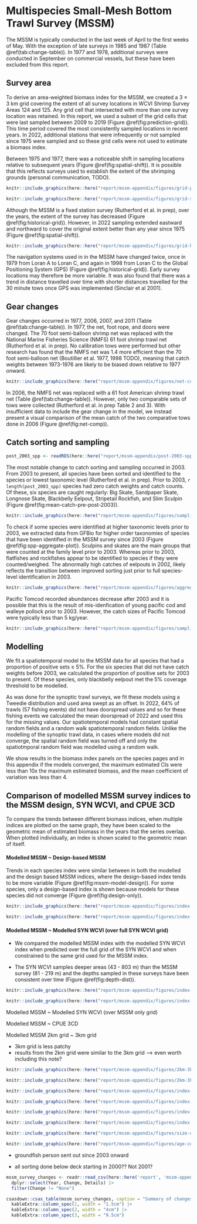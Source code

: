 # Multispecies Small-Mesh Bottom Trawl Survey (MSSM) {#app:mssm}

The MSSM is typically conducted in the last week of April to the first weeks of May. With the exception of late surveys in 1985 and 1987 (Table \@ref(tab:change-table)). In 1977 and 1978, additional surveys were conducted in September on commercial vessels, but these have been excluded from this report.


## Survey area

To derive an area-weighted biomass index for the MSSM, we created a 3 $\times$ 3 km grid covering the extent of all survey locations in WCVI Shrimp Survey Areas 124 and 125.
Any grid cell that intersected with more than one survey location was retained.
In this report, we used a subset of the grid cells that were last sampled between 2009 to 2019 (Figure \@ref(fig:prediction-grid)).
This time period covered the most consistently sampled locations in recent years.
In 2022, additional stations that were infrequently or not sampled since 1975 were sampled and so these grid cells were not used to estimate a biomass index.

Between 1975 and 1977, there was a noticeable shift in sampling locations relative to subsequent years (Figure \@ref(fig:spatial-shift)).
It is possible that this reflects surveys used to establish the extent of the shrimping grounds (personal communication, TODO).

```r

knitr::include_graphics(here::here("report/mssm-appendix/figures/grid-prediction-2009.png"), dpi = NA)

```

```r
knitr::include_graphics(here::here("report/mssm-appendix/figures/grid-spatial-sampling-changes.png"), dpi = NA)
```

Although the MSSM is a fixed station survey (Rutherford et al. in prep), over the years, the extent of the survey has decreased (Figure \@ref(fig:historical-grid)). 
However, in 2022 sampling extended eastward and northward to cover the original extent better than any year since 1975 (Figure \@ref(fig:spatial-shift)).

```r

knitr::include_graphics(here::here("report/mssm-appendix/figures/grid-historical-nav-changes_no-points.png"), dpi = NA)

```

The navigation systems used in in the MSSM have changed twice, once in 1979 from Loran A to Loran C, and again in 1998 from Loran C to the Global Positioning System (GPS) (Figure \@ref(fig:historical-grid)).
Early survey locations may therefore be more variable.
It was also found that there was a trend in distance travelled over time with shorter distances travelled for the 30 minute tows once GPS was implemented (Sinclair et al 2001).

## Gear changes

Gear changes occurred in 1977, 2006, 2007, and 2011 (Table \@ref(tab:change-table)). 
In 1977, the net, foot rope, and doors were changed.
The 70 foot semi-balloon shrimp net was replaced with the National Marine Fisheries Science (NMFS) 61 foot shrimp trawl net (Rutherford et al. in prep).
No calibration tows were performed but other research has found that the NMFS net was 1.4 more efficient than the 70 foot semi-balloon net (Boutillier et al. 1977, 1998 TODO), meaning that catch weights between 1973-1976 are likely to be biased down relative to 1977 onward.

```r

knitr::include_graphics(here::here("report/mssm-appendix/figures/net-comp.png"), dpi = NA)

```

In 2006, the NMFS net was replaced with a 61 foot American shrimp trawl net (Table \@ref(tab:change-table)). However, only two comparable sets of tows were collected (Rutherford et al. in prep Table 2 and 3). With insufficient data to include the gear change in the model, we instead present a visual comparison of the mean catch of the two comparative tows done in 2006 (Figure \@ref(fig:net-comp)).

## Catch sorting and sampling

```r
post_2003_spp <- readRDS(here::here("report/mssm-appendix/post-2003-spp.rds"))
```

The most notable change to catch sorting and sampling occurred in 2003.
From 2003 to present, all species have been sorted and identified to the species or lowest taxonomic level (Rutherford et al. in prep).
Prior to 2003, `r length(post_2003_spp)` species had zero catch weights and catch counts.
Of these, six species are caught regularly: Big Skate, Sandpaper Skate, Longnose Skate, Blackbelly Eelpout, Stripetail Rockfish, and Slim Sculpin (Figure \@ref(fig:mean-catch-pre-post-2003)).

```r

knitr::include_graphics(here::here("report/mssm-appendix/figures/sampling-2003.png"), dpi = NA)

```

To check if some species were identified at higher taxonomic levels prior to 2003, we extracted data from GFBio for higher order taxonomies of species that have been identified in the MSSM survey since 2003 (Figure \@ref(fig:spp-aggregate-plot)).
Sculpins and skates are the main groups that were counted at the family level prior to 2003. Whereas prior to 2003, flatfishes and rockfishes appear to be identified to species if they were counted/weighed.
The abnormally high catches of eelpouts in 2002, likely reflects the transition between improved sorting just prior to full species-level identification in 2003.

```r

knitr::include_graphics(here::here("report/mssm-appendix/figures/aggregated-spp-plot.png"), dpi = NA)

```

Pacific Tomcod recorded abundances decrease after 2003 and it is possible that this is the result of mis-idenfication of young pacific cod and walleye pollock prior to 2003.
However, the catch sizes of Pacific Tomcod were typically less than 5 kg/year.

```r

knitr::include_graphics(here::here("report/mssm-appendix/figures/sampling-cod.png"), dpi = NA)

```

## Modelling

We fit a spatiotemporal model to the MSSM data for all species that had a proportion of positive sets $\ge$ 5%.
For the six species that did not have catch weights before 2003, we calculated the proportion of positive sets for 2003 to present.
Of these species, only blackbelly eelpout met the 5% coverage threshold to be modelled.

As was done for the synoptic trawl surveys, we fit these models using a Tweedie distribution and used area swept as an offset.
In 2022, 64% of trawls (57 fishing events) did not have doorspread values and so for these fishing events we calculated the mean doorspread of 2022 and used this for the missing values.
Our spatiotemporal models had constant spatial random fields and a random walk spatiotemporal random fields.
Unlike the modelling of the synoptic trawl data, in cases where models did not converge, the spatial random field was turned off and only the spatiotmporal random field was modelled using a random walk.

We show results in the biomass index panels on the species pages and in this appendix if the models converged, the maximum estimated CIs were less than 10x the maximum estimated biomass, and the mean coefficient of variation was less than 4.

## Comparison of modelled MSSM survey indices to the MSSM design, SYN WCVI, and CPUE 3CD

To compare the trends between different biomass indices, when multiple indices are plotted on the same graph, they have been scaled to the geometric mean of estimated biomass in the years that the series overlap.
When plotted individually, an index is shown scaled to the geometric mean of itself.

<!-- TODO: SA: isn't it just scaled to the maximum CI hits the top? -->

#### Modelled MSSM ~ Design-based MSSM

Trends in each species index were similar between in both the modelled and the design based MSSM indices, where the design-based index tends to be more variable (Figure \@ref(fig:mssm-model-design)).
For some species, only a design-based index is shown because models for these species did not converge (Figure \@ref(fig:design-only)).
<!-- -- QUESTION: Include in appendix or refer people to flip to species pages? -->
<!-- SA: fine to just have people flip to pages -->

```r

knitr::include_graphics(here::here("report/mssm-appendix/figures/index-model-design.png"), dpi = NA)
```

```r
knitr::include_graphics(here::here("report/mssm-appendix/figures/index-mssm-design.png"), dpi = NA)
```

#### Modelled MSSM ~ Modelled SYN WCVI (over full SYN WCVI grid)

- We compared the modelled MSSM index with the modelled SYN WCVI index when predicted over the full grid of the SYN WCVI and when constrained to the same grid used for the MSSM index.

- The SYN WCVI samples deeper areas (43 - 803 m) than the MSSM survey (81 - 219 m) and the depths sampled in these surveys have been consistent over time (Figure \@ref(fig:depth-dist)).


```r

knitr::include_graphics(here::here("report/mssm-appendix/figures/index-mssm-syn-wcvi-mssm-grid-zoom-in.png"), dpi = NA)
```

```r

knitr::include_graphics(here::here("report/mssm-appendix/figures/index-mssm-syn-wcvi-mssm-grid-zoom-in.png"), dpi = NA)
```

Modelled MSSM ~ Modelled SYN WCVI (over MSSM only grid)

Modelled MSSM ~ CPUE 3CD

Modelled MSSM 2km grid ~ 3km grid

- 3km grid is less patchy
- results from the 2km grid were similar to the 3km grid --> even worth including this note?

```r

knitr::include_graphics(here::here("report/mssm-appendix/figures/2km-3km-grid-comp.png"), dpi = NA)

```

```r

knitr::include_graphics(here::here("report/mssm-appendix/figures/2km-3km-grid-model-comp.png"), dpi = NA)

```



```r
knitr::include_graphics(here::here("report/mssm-appendix/figures/index-mssm-model-syn-wcvi-model.png"), dpi = NA)
```

```r
knitr::include_graphics(here::here("report/mssm-appendix/figures/index-mssm-model-syn-wcvi-model-mssm-grid.png"), dpi = NA)
```

```r
knitr::include_graphics(here::here("report/mssm-appendix/figures/index-mssm-model-cpue3CD.png"), dpi = NA)

```


```r
knitr::include_graphics(here::here("report/mssm-appendix/figures/index-correlation.png"), dpi = NA)
```

```r

knitr::include_graphics(here::here("report/mssm-appendix/figures/size-comp.png"), dpi = NA)

```

```r

knitr::include_graphics(here::here("report/mssm-appendix/figures/age-comp.png"), dpi = NA)

```

\clearpage

- groundfish person sent out since 2003 onward

- all sorting done below deck starting in 2000?? Not 2001?

```r
mssm_survey_changes <- readr::read_csv(here::here('report', 'mssm-appendix', 'mssm-survey-changes.csv')) |>
  dplyr::select(Year, Change, Details) |>
  filter(Change != "None")

csasdown::csas_table(mssm_survey_changes, caption = "Summary of changes to the Multispecies Small-Mesh Bottom Trawl Survey (MSSM).", format = "latex") |>
  kableExtra::column_spec(1, width = "1.5cm") |>
  kableExtra::column_spec(2, width = "4cm") |>
  kableExtra::column_spec(3, width = "9.5cm")
```


